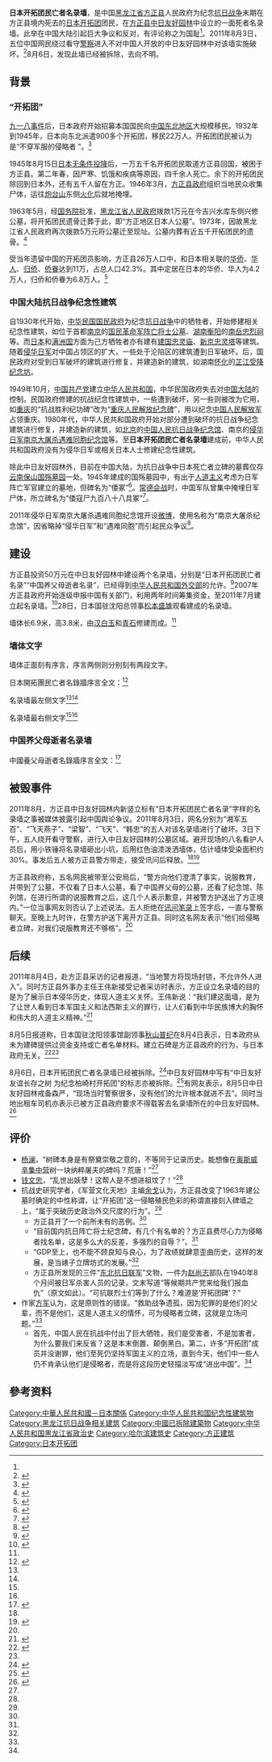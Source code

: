 '''日本开拓团民亡者名录墙'''，是中国[[黑龙江省|黑龙江省]][[方正县|方正县]]人民政府为纪念[[中国抗日战争|抗日战争]]末期在方正县境内死去的[[满蒙开拓移民|日本开拓团]]团民，在[[中日友好园林|方正县中日友好园林]]中设立的一面死者名录墙。此举在中国大陆引起巨大争议和反对，有评论称之为国耻<ref name="chen hui"/>。2011年8月3日，五位中国网民绕过看守[[中华人民共和国人民警察|警察]]进入不对中国人开放的中日友好园林中对该墙实施破坏。<ref name="a2">{{cite web|url=http://view.news.qq.com/a/20110805/000001.htm|title=5男子怒砸日本“开拓团”纪念碑|publisher=腾讯网 来源：荆楚网-楚天都市报|author=|date=2011年8月5日|accessdate=2011-08-07|language=Zh-hans|archive-date=2019-12-07|archive-url=https://web.archive.org/web/20191207215829/https://view.news.qq.com/a/20110805/000001.htm|dead-url=no}}</ref>8月6日，发现此墙已经被拆除，去向不明。

== 背景 ==

=== “开拓团” ===
{{main|满蒙开拓移民}}
[[九一八事件|九一八事件]]后，日本政府开始招募本国国民向[[中国东北地区|中国东北地区]]大规模移民。1932年到1945年，日本向东北派遣900多个开拓团，移民22万人。开拓团团民被认为是“不穿军服的侵略者 ”。<ref>{{cite web|url=http://news.xinhuanet.com/mil/2011-08/05/c_121817787.htm|title=“开拓团”，不穿军服的侵略者|publisher=新华网|author=郑文浩|date=2011年8月5日|accessdate=2011-08-06|language=Zh-hans|archive-date=2012-11-09|archive-url=https://web.archive.org/web/20121109022453/http://news.xinhuanet.com/mil/2011-08/05/c_121817787.htm|dead-url=no}}</ref>

1945年8月15日[[日本无条件投降|日本无条件投降]]后，一万五千名开拓团民取道方正县回国，被困于方正县。第二年春，因严寒、饥饿和疾病等原因，四千余人死亡。余下的开拓团民除回到日本外，还有五千人留在方正。1946年3月，[[方正县政府|方正县政府]]组织当地民众收集尸体，运往[[炮台山_(方正县)|炮台山]]东侧[[火化|火化]]后就地掩埋。

1963年5月，经[[中华人民共和国国务院|国务院]]批准，[[黑龙江省人民政府|黑龙江省人民政府]]拨款1万元在今吉兴水库东侧兴修公墓，将开拓团民遗骨迁葬于此，即“方正地区日本人公墓”。1973年，因故黑龙江省人民政府再次拨款5万元将公墓迁至现址。公墓内葬有近五千开拓团民的遗骨。<ref>{{cite web|url=http://www.hrbwwz.com/news/90/2008627103807.asp|title=中日友好园林|publisher=哈尔滨文物网|author=|date=|accessdate=2011-08-06|language=Zh-hans}}{{dead link|date=2017年12月 |bot=InternetArchiveBot |fix-attempted=yes }}</ref>

受当年遗留中国的开拓团员影响，方正县26万人口中，和日本相关联的[[华侨|华侨]]、[[华人|华人]]、[[归侨|归侨]]、[[侨眷|侨眷]]达到11万，占总人口42.3%。其中定居在日本的华侨、华人为4.2万人，归侨和侨眷为6.8万人。<ref name="c1">{{cite web|url=http://news.cn.yahoo.com/ypen/20110805/509865_1.html|title=黑龙江方正称建日开拓团公墓为警示后人遭质疑|publisher=中国雅虎 来源：央视网|author=|date=2011-08-05|accessdate=2011-08-09|language=Zh-hans}}{{dead link|date=2018年3月 |bot=InternetArchiveBot |fix-attempted=yes }}</ref>

=== 中国大陆抗日战争纪念性建筑 ===

{{main|中国抗日战争阵亡将士纪念建筑物}}
自1930年代开始，[[中華民國|中华民国]][[國民政府|国民政府]]为纪念[[抗日战争|抗日战争]]中的牺牲者，开始修建相关纪念性建筑，如位于首都[[南京市|南京]]的[[国民革命军阵亡将士公墓|国民革命军阵亡将士公墓]]、[[湖南省|湖南]][[衡阳市|衡阳]]的[[南岳忠烈祠|南岳忠烈祠]]等。而[[大日本帝国|日本]]和[[满洲国|满洲国]]方面为己方牺牲者亦有建有[[建國忠靈廟|建国忠灵庙]]、[[新京忠灵塔|新京忠灵塔]]等建筑。随着[[侵华日军|侵华日军]]对中国占领区的扩大，一些处于沦陷区的建筑遭到日军破坏。后，国民政府对受到日军破坏的建筑进行修复，并建造新的建筑，如湖南[[怀化市|怀化]]的[[芷江受降纪念坊|芷江受降纪念坊]]。

1949年10月，[[中国共产党|中国共产党]]建立[[中华人民共和国|中华人民共和国]]，中华民国政府失去对[[中国大陆|中国大陆]]的控制。民国政府修建的抗战纪念性建筑中，一些遭到破坏，另一些则被改为它用，如[[重庆市|重庆]]的“抗战胜利纪功碑”改为“[[重庆人民解放纪念碑|重庆人民解放纪念碑]]”，用以纪念[[中国人民解放军|中国人民解放军]]占领重庆。1980年代，中华人民共和国政府开始对部分遭到破坏的抗日战争纪念建筑进行修复，并建造新的建筑，如[[北京市|北京]]的[[中国人民抗日战争纪念馆|中国人民抗日战争纪念馆]]、南京的[[侵华日军南京大屠杀遇难同胞纪念馆|侵华日军南京大屠杀遇难同胞纪念馆]]等。至'''日本开拓团民亡者名录墙'''建成前，中华人民共和国政府没有为侵华日军或相关日本人士修建纪念性建筑。

除此中日友好园林外，目前在中国大陆，为抗日战争中日本死亡者立碑的墓葬仅存[[云南省|云南]][[保山市|保山]][[国殇墓园|国殇墓园]]一处。1945年建成的国殇墓园中，有出于[[人道主义|人道主义]]考虑为日军阵亡军官建立的墓地，但碑名为“倭冢”<ref name="chen hui">{{cite web|url=http://www.chinanews.com/cul/2011/08-02/3226529.shtml|title=黑龙江方正县为侵华日军树碑被指“国耻”(图)|publisher=中国新闻网 来源：北京晨报|author=陈辉|date=2011年8月2日|accessdate=2011-09-12|language=Zh-hans|archive-date=2019-06-09|archive-url=https://web.archive.org/web/20190609174308/http://www.chinanews.com/cul/2011/08-02/3226529.shtml|dead-url=no}}</ref>。[[常德会战|常德会战]]时，中国军队曾集中掩埋日军尸体，所立碑名为“倭寇尸九百八十八具冢”<ref>{{cite web|url=http://news.xinhuanet.com/photo/2005-04/20/content_2856161.htm|title=寇冢碑见证“常德会战”历史（3）|publisher=新华网|author=责任编辑：华夏|date=2005年4月20日|accessdate=2011-09-12 |language=Zh-hans}}</ref>。

2011年侵华日军南京大屠杀遇难同胞纪念馆开设[[微博|微博]]，使用名称为“南京大屠杀纪念馆”，因省略掉“侵华日军”和“遇难同胞”而引起民众争议<ref>{{cite web|url=http://news.sohu.com/20110511/n307221805.shtml|title=微博名称字数限制 “南京大屠杀纪念馆”惹争议|publisher=搜狐网 来源：现代快报|author=记者：毛丽萍|date=2011年5月11日|accessdate=2011-09-12|language=Zh-hans|archive-date=2019-09-27|archive-url=https://web.archive.org/web/20190927132229/http://news.sohu.com/20110511/n307221805.shtml|dead-url=no}}</ref>。

== 建设 ==
方正县投资50万元在中日友好园林中建设两个名录墙，分别是“日本开拓团民亡者名录”“中国养父母逝者名录”，已经得到[[中华人民共和国外交部|中华人民共和国外交部]]的允许。<ref>{{cite web|url=http://politics.people.com.cn/GB/14562/15294085.html|title=黑龙江方正县：为日本开拓团立碑体现中华民族胸怀|publisher=人民网 来源：新华网|author=|date=2011年8月1日|accessdate=2011-08-06|language=Zh-hans|archive-date=2011-08-02|archive-url=https://web.archive.org/web/20110802080909/http://politics.people.com.cn/GB/14562/15294085.html|dead-url=no}}</ref>2007年方正县政府开始逐级申报中国有关部门，利用两年时间筹集资金，至2011年7月建立起名录墙。<ref name="a1">{{cite web|url=http://www.chinanews.com/cul/2011/08-05/3235360.shtml|title=方正为日开拓团立碑 专家:碑文献媚之气忍无可忍|publisher=中国新闻网 来源：新京报|author=记者：杨万国|date=2011年8月5日|accessdate=2011-08-06|language=Zh-hans|archive-date=2011-08-06|archive-url=https://web.archive.org/web/20110806015223/http://www.chinanews.com/cul/2011/08-05/3235360.shtml|dead-url=no}}</ref>28日，日本国驻沈阳总领事[[松本盛雄|松本盛雄]]观看建成的名录墙。

墙体长6.9米，高3.8米，由[[汉白玉|汉白玉]]和[[青石|青石]]修建而成。<ref name="c1"/>

=== 墙体文字 ===

墙体正面刻有序言，序言两侧则分别刻有两段文字。

日本開拓團民亡者名錄牆序言全文：<ref>{{cite web|url=http://www.takungpao.com/news/china/2011-08-03/900563.html|title=「日本開拓團民亡者名錄牆」序言全文|publisher=大公報 来源：大公网|author=|date=2011-08-03}}{{dead link|date=2018年3月 |bot=InternetArchiveBot |fix-attempted=yes }}</ref>
{{quote|1945年日本戰敗投降，日本開拓團民15000餘人集結方正，欲取道回國。因飢寒流疾，有5000餘人歿於荒郊野外，簡而掩埋。其間歷經近二十年，方正人民不忍其屍骨散落於荒野，遂以仁善之心將其集整。1963年，國務院總理周恩來批准建設『方正地區日本人公墓』，將屍骨埋於墓中。1984年，『麻山地區日本人公墓』遷移至此。墓中亡者多無姓名，經各方努力，蒐集部分，故今將墓中亡者姓名刻錄，一為告之日本後人，其先人長眠於此，勿以忘之；二為展示人類至善大愛乃人性之根本；三為前事不忘，後世之師，反思戰爭之危害，昭示和平之可貴。故立此名錄，以警世人。}}

名录墙最左侧文字<ref name="b1"/><ref name="c1"/>
{{quote|五千魂魄寄侨乡<br/>
历史堪沉痛}} 

名录墙最右侧文字<ref name="b1"/><ref name="c1"/>

{{quote|亿万世人观陵寝<br/>
心灵宜记铭}}

=== 中国养父母逝者名录墙 ===

中國養父母逝者名錄牆序言全文：<ref>{{cite web|url=http://www.takungpao.com.hk/news/11/08/03/ZM-1392943.htm|title=「中國養父母逝者名錄牆」序言全文|publisher=大公報 来源：大公网|author=|date=2011-08-03}}{{dead link|date=2018年3月 |bot=InternetArchiveBot |fix-attempted=yes }}</ref>
{{quote|1945年秋冬之際，日本開拓團民罹受戰敗之因，撤離方正，多有幼童棄於此處，淪為遺孤，其羸弱之體難抵飢寒露宿之勢。方正父老不以其為敵國之後而漠然，而以炎黃傳承之禮拯救其於水火。經年數月，含辛茹苦，勝若己出，窮己所能撫其成長，並忍生離之痛送其回扶桑故里。烏鴉反哺，羔羊跪乳，是有遺孤遠籐勇建立中國養父母公墓，以彰養育之恩，天地難酬之情。為彰表養父母養育之功，盡顯其不計怨恨之德，故將養父母名字刻錄其上，流芳於世，以育後人。}}

== 被毁事件 ==
2011年8月，方正县中日友好园林内新竖立标有“日本开拓团民亡者名录”字样的名录墙之事被媒体披露引起中国舆论争议。2011年8月3日，网名分别为“湘军五百”、“飞天燕子”、“梁智”、“飞天”、“韩忠”的五人对该名录墙进行了破坏。3日下午，五人绕开看守警察，进行入中日友好园林的公墓区域。避开现场的八名看护人员后，用小铁锤将名录墙砸出小坑，后用红色油漆泼洒墙体，估计墙体受染面积约30%。事发后五人被方正县警方带走，接受讯问后释放。<ref name="a2"/><ref name="b1">{{Cite web |url=http://news.qq.com/a/20110804/000611.htm |title=存档副本 |access-date=2011-08-04 |archive-date=2019-12-08 |archive-url=https://web.archive.org/web/20191208094423/https://news.qq.com/a/20110804/000611.htm |dead-url=no }}</ref>

方正县政府称，五名网民被带至公安局后，“警方向他们澄清了事实，说服教育，并带到了公墓，不仅看了日本人公墓，看了中国养父母的公墓，还看了纪念馆、陈列馆，在进行所谓的说服教育之后，这几个人表示歉意，并被警方护送出了方正境内。”一位当事网友则否认了上述说法。五人拒绝在[[讯问|讯问]][[笔录|笔录]]上签字后，一直与警察聊天。至晚上九时许，在警方护送下离开方正县。同时这名网友表示“他们给侵略者立碑，对我们说服教育还不够格”。<ref name="a3"/>

== 后续 ==
2011年8月4日，赴方正县采访的记者报道，“当地警方将现场封锁，不允许外人进入”。同时方正县外事办主任王伟新接受记者采访时表示，方正设立名录墙的目的是为了展示日本侵华历史，体现人道主义关怀。王伟新说：“我们建这面墙，是为了让世人看到日本军国主义和法西斯主义的罪行，让人们看到中华民族博大的胸怀和伟大的人道主义精神。”<ref>{{cite web|url=http://news.sina.com.cn/c/2011-08-05/113922940749.shtml|title=黑龙江方正县称名录墙体现人道主义关怀|publisher=新浪网 来源：中国新闻网|author=吴兆飞、贺宝庆|date=2011年8月5日|accessdate=2011-08-07|language=Zh-hans|archive-date=2019-10-05|archive-url=https://web.archive.org/web/20191005050310/http://news.sina.com.cn/c/2011-08-05/113922940749.shtml|dead-url=no}}</ref>

8月5日报道称，日本国驻沈阳领事馆副领事[[秋山普纪|秋山普纪]]在8月4日表示，日本政府从未为建碑提供过资金支持或亡者名单材料。建立石碑是方正县政府的行为，与日本政府无关。<ref>{{cite web|url=http://news.cntv.cn/20110806/101999.shtml|title=日本驻沈阳领事馆:未为建碑提供资金或名单|publisher=中国网络电视台网 来源：中国日报网|author=中国日报记者：赵逸男，编辑：吕捷|date=2011年8月6日|accessdate=2011-08-07|language=Zh-hans|archive-date=2019-09-19|archive-url=https://web.archive.org/web/20190919123421/http://news.cntv.cn/20110806/101999.shtml|dead-url=no}}</ref><ref name="a3"/>

8月6日，日本开拓团民亡者名录墙已经被拆除。<ref>{{cite web|url=http://roll.sohu.com/20110807/n315659927.shtml|title=“日本开拓团名录碑”拆了|publisher=搜狐资讯 来源：昆明信息港-都市时报|date=2011年8月7日|access-date=2011年8月7日|archive-date=2018年7月30日|archive-url=https://web.archive.org/web/20180730144905/http://roll.sohu.com/20110807/n315659927.shtml|dead-url=no}}</ref>中日友好园林中写有“中日友好友谊长存之树 为纪念柏崎村开拓团”的标志亦被拆除。<ref name="a3">{{cite web|url=http://news.xhby.net/system/2011/08/07/011404719.shtml|title=方正县拆除“开拓团”名录墙 日方称建碑与其无关|publisher=新华报业网 来源：新京报|author=记者：杨万国|date=2011-08-07|accessdate=2011-08-07|language=Zh-hans|archive-url=https://web.archive.org/web/20160304131347/http://news.xhby.net/system/2011/08/07/011404719.shtml|archive-date=2016-03-04|dead-url=yes}}</ref>有网友表示，8月5日中日友好园林戒备森严，“现场当时警察很多，没有他们的允许根本就进不去”。同时当地出租车司机亦表示已被方正县政府要求不得载客去名录墙所在的中日友好园林。<ref>{{cite web|url=http://society.people.com.cn/GB/1062/15346045.html|title=方正县日本“开拓团”碑被拆 去向成谜 网友放炮庆祝|publisher=人民网 来源：中国新闻网，法制晚报|author=记者：王南、温如军、任佳、王祎|date=2011年8月6日|accessdate=2011-08-07|language=Zh-hans|archive-date=2016-03-04|archive-url=https://web.archive.org/web/20160304063018/http://society.people.com.cn/GB/1062/15346045.html|dead-url=no}}</ref>

== 评价 ==
*[[杨澜|杨澜]]，“树碑本身是有祭奠崇敬之意的，不等同于记录历史。能想像在[[奥斯威辛集中营|奥斯威辛集中营]]树一块纳粹屠夫的碑吗？荒唐！”<ref name="a1"/>
*[[钱文忠|钱文忠]]，“乱世出妖孽！这帮人是不想进祖坟了！”<ref name="a1"/>
*抗战史研究学者，《军营文化天地》主编[[余戈|余戈]]认为，方正县改变了1963年建公墓时确定的中性称谓，让“开拓团”这一侵略殖民色彩的称谓直接刻入碑墙之上，“属于突破历史政治外交尺度的行为”。<ref name="a1"/>
**方正县开了一个前所未有的恶例。<ref name="chen hui"/>
**“目前国内抗日阵亡将士纪念碑，有几个有名单的？方正县费尽心力为侵略者找名单，这是多么大的反差，多强烈的自辱？”。<ref name="chen hui"/>
**“GDP至上，也不能不顾良知与良心，为了政绩就肆意歪曲历史，这样的发展，是当婊子立牌坊式的发展。”<ref name="chen hui"/>
**方正县所发现的三件“[[东北抗日联军|东北抗日联军]]”文物，一件为[[赵尚志|赵尚志]]部队在1940年8个月间被日军杀害人员的记录，文末写道“等候期共产党来给我们报血仇”（原文如此）。“可抗联烈士们等到了什么？难道是‘开拓团碑’？”
*作家[[方军|方军]]认为，这是原则性的错误。“救助战争遗孤，因为犯罪的是他们的父辈，而不是他们，这是人道主义的情怀，可为侵略者立碑，这就是立场问题。”<ref name="chen hui"/>
**首先，中国人民在抗战中付出了巨大牺牲，我们是受害者，不是加害者，为什么要我们来反省？这是本末倒置、颠倒黑白。第二，许多“开拓团”成员并没谢罪，他们至死仍坚持军国主义的立场，直到今天，他们中一些人仍不肯承认他们是侵略者，而是将这段历史轻描淡写成“进出中国”。<ref name="chen hui"/>

== 參考资料 ==
{{Reflist|2}}

[[Category:中華人民共和國－日本關係|Category:中華人民共和國－日本關係]]
[[Category:中华人民共和国纪念性建筑物|Category:中华人民共和国纪念性建筑物]]
[[Category:黑龙江抗日战争相关建筑|Category:黑龙江抗日战争相关建筑]]
[[Category:中國已拆除建築物|Category:中國已拆除建築物]]
[[Category:中华人民共和国黑龙江省政治史|Category:中华人民共和国黑龙江省政治史]]
[[Category:哈尔滨建筑史|Category:哈尔滨建筑史]]
[[Category:方正建筑|Category:方正建筑]]
[[Category:日本开拓团|Category:日本开拓团]]